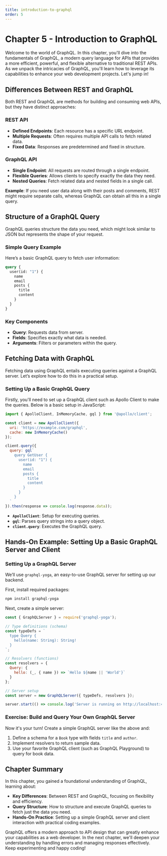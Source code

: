 ```yaml
---
title: introduction-to-graphql
order: 5
---
```


# Chapter 5 - Introduction to GraphQL

Welcome to the world of GraphQL. In this chapter, you'll dive into the fundamentals of GraphQL, a modern query language for APIs that provides a more efficient, powerful, and flexible alternative to traditional REST APIs. As we unpack the intricacies of GraphQL, you'll learn how to leverage its capabilities to enhance your web development projects. Let's jump in!

## Differences Between REST and GraphQL

Both REST and GraphQL are methods for building and consuming web APIs, but they have distinct approaches:

### REST API

- **Defined Endpoints**: Each resource has a specific URL endpoint.
- **Multiple Requests**: Often requires multiple API calls to fetch related data.
- **Fixed Data**: Responses are predetermined and fixed in structure.

### GraphQL API

- **Single Endpoint**: All requests are routed through a single endpoint.
- **Flexible Queries**: Allows clients to specify exactly the data they need.
- **Nested Queries**: Fetch related data and nested fields in a single call.

**Example**: If you need user data along with their posts and comments, REST might require separate calls, whereas GraphQL can obtain all this in a single query.

## Structure of a GraphQL Query

GraphQL queries structure the data you need, which might look similar to JSON but represents the shape of your request.

### Simple Query Example

Here’s a basic GraphQL query to fetch user information:

```graphql
query {
  user(id: "1") {
    name
    email
    posts {
      title
      content
    }
  }
}
```

### Key Components

- **Query**: Requests data from server.
- **Fields**: Specifies exactly what data is needed.
- **Arguments**: Filters or parameters within the query.

## Fetching Data with GraphQL

Fetching data using GraphQL entails executing queries against a GraphQL server. Let’s explore how to do this in a practical setup.

### Setting Up a Basic GraphQL Query

Firstly, you'll need to set up a GraphQL client such as Apollo Client to make the queries. Below is a basic setup in JavaScript:

```javascript
import { ApolloClient, InMemoryCache, gql } from '@apollo/client';

const client = new ApolloClient({
  uri: 'https://example.com/graphql',
  cache: new InMemoryCache()
});

client.query({
  query: gql`
    query GetUser {
      user(id: "1") {
        name
        email
        posts {
          title
          content
        }
      }
    }
  `
}).then(response => console.log(response.data));
```

- **`ApolloClient`**: Setup for executing queries.
- **`gql`**: Parses query strings into a query object.
- **`client.query`**: Executes the GraphQL query.

## Hands-On Example: Setting Up a Basic GraphQL Server and Client

### Setting Up a GraphQL Server

We’ll use `graphql-yoga`, an easy-to-use GraphQL server for setting up our backend.

First, install required packages:

```bash
npm install graphql-yoga
```

Next, create a simple server:

```javascript
const { GraphQLServer } = require('graphql-yoga');

// Type definitions (schema)
const typeDefs = `
  type Query {
    hello(name: String): String!
  }
`;

// Resolvers (functions)
const resolvers = {
  Query: {
    hello: (_, { name }) => `Hello ${name || 'World'}`
  }
};

// Server setup
const server = new GraphQLServer({ typeDefs, resolvers });

server.start(() => console.log('Server is running on http://localhost:4000'));
```

### Exercise: Build and Query Your Own GraphQL Server

Now it's your turn! Create a simple GraphQL server like the above and:

1. Define a schema for a `Book` type with fields `title` and `author`.
2. Implement resolvers to return sample data.
3. Use your favorite GraphQL client (such as GraphQL Playground) to query for book data.

## Chapter Summary

In this chapter, you gained a foundational understanding of GraphQL, learning about:

- **Key Differences**: Between REST and GraphQL, focusing on flexibility and efficiency.
- **Query Structure**: How to structure and execute GraphQL queries to fetch just the data you need.
- **Hands-On Practice**: Setting up a simple GraphQL server and client interaction with practical coding examples.

GraphQL offers a modern approach to API design that can greatly enhance your capabilities as a web developer. In the next chapter, we'll deepen your understanding by handling errors and managing responses effectively. Keep experimenting and happy coding!

